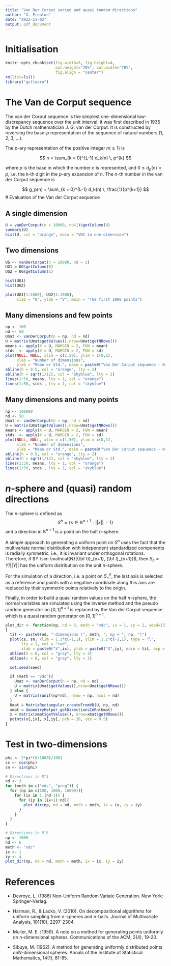 ```yaml
---
title: "Van Der Corput seried and quasi random directions"
author: "X. Freulon"
date: "2022-11-02"
output: pdf_document
---
```


# Initialisation

```r
knitr::opts_chunk$set(fig.width=5, fig.height=4, 
                      out.height="70%", out.width="70%",
                      fig.align = "center") 
rm(list=ls())
library("gstlearn")
```

# The Van de Corput sequence

The van der Corput sequence is the simplest one-dimensional low-discrepancy sequence over the unit interval; it was first described in 1935 by the Dutch mathematician J. G. van der Corput. It is constructed by reversing the base-$p$ representation of the sequence of natural numbers (1, 2, 3, …).

The $p$-ary representation of the positive integer $n (\geq 1)$ is

$$
n = \sum_{k = 0}^{L-1} d_k(n) \, p^{k}
$$

where $p$ is the base in which the number $n$ is represented, and $0 \leq d_p(n) < p$, i.e. the k-th digit in the $p$-ary expansion of $n$. The $n$-th number in the van der Corput sequence is

$$
g_p(n) = \sum_{k = 0}^{L-1} d_k(n) \, \frac{1}{p^{k+1}}
$$
# Evaluation of the Van der Corput sequence

## A single dimension

```r
U = vanDerCorput(n = 10000, nd=1)$getColumn(0)
summary(U)
hist(U, col = "orange", main = "VDC in one dimension")
```

## Two dimensions

```r

UG <- vanDerCorput(n = 10000, nd = 2)
UG1 = UG$getColumn(0)
UG2 = UG$getColumn(1)

hist(UG1)
hist(UG2)

plot(UG1[1:1000], UG2[1:1000], 
     xlab = "U", ylab = "V", main = "The first 1000 points")
```

## Many dimensions and few points

```r
np <- 100
nd <- 50
Umat <- vanDerCorput(n = np, nd = nd)
U = matrix(Umat$getValues(),nrow=Umat$getNRows())
means <- apply(X = U, MARGIN = 2, FUN = mean)
stds  <- apply(X = U, MARGIN = 2, FUN = sd)
plot(NULL, NULL, xlim = c(1,50), ylim = c(0,1),
     xlab = "Number of dimensions",
     ylab = "Mean or Std.", main = paste0("Van Der Corput sequence - N = ", np))
abline(h = 0.5, col = "orange", lty = 2)
abline(h = sqrt(1/12), col = "skyblue", lty = 2)
lines(1:50, means, lty = 1, col = "orange")
lines(1:50, stds , lty = 1, col = "skyblue")
```

## Many dimensions and many points

```r
np <- 100000
nd <- 50
Umat <- vanDerCorput(n = np, nd = nd)
U = matrix(Umat$getValues(),nrow=Umat$getNRows())
means <- apply(X = U, MARGIN = 2, FUN = mean)
stds  <- apply(X = U, MARGIN = 2, FUN = sd)
plot(NULL, NULL, xlim = c(1,50), ylim = c(0,1),
     xlab = "Number of dimensions",
     ylab = "Mean or Std.", main = paste0("Van Der Corput sequence - N = ", np))
abline(h = 0.5, col = "orange", lty = 2)
abline(h = sqrt(1/12), col = "skyblue", lty = 2)
lines(1:50, means, lty = 1, col = "orange")
lines(1:50, stds , lty = 1, col = "skyblue")
```

# $n$-sphere and (quasi) random directions

The $n$-sphere is defined as
$$
S^n = \{s \in \mathbb{R}^{n+1} : ||x|| = 1\}
$$
and a direction in $\mathbb{R}^{n+1}$ is a point on the half $n$-sphere. 

A simple approach to generating a uniform point on $S^n$ uses the fact that the multivariate normal distribution with independent standardized components is radially symmetric, i.e., it is invariant under orthogonal rotations. Therefore, if 
$Y \sim \mathcal{N}({\bf 0}_{n+1}, {\bf I}_{n+1})$, then $S_n = Y /||Y||$ has the uniform distribution on the unit $n$-sphere. 

For the simulation of a direction, i.e. a point on $S^n_{+}$, the last axis is selected as a reference and points with a negative coordinate along this axis are replaced by their symmetric points relatively to the origin.

Finally, in order to build a quasi random values on the half $n$-sphere, the normal variables are simulated using the inverse method and the pseudo random generator on $[0,1]^{n+1}$ is replaced by the Van der Corput sequence which is a quasi random generator on $[0,1]^{n+1}$.

```r
plot_dir <- function(np, nd = 3, meth = "vdc", ix = 1, iy = 2, seed=13364)
{
  tit <- paste0(nd, "-dimensions (", meth, ", np = ", np, ")")
  plot(cs, sn, xlim = 1.1*c(-1,1), ylim = 1.1*c(-1,1), type = "l",
       lty = 1, col = "red",
       xlab = paste0("X",ix), ylab = paste0("X",iy), main = tit, asp = 1) 
  abline(h = 0, col = "gray", lty = 3)
  abline(v = 0, col = "gray", lty = 3)

  set.seed(seed)

  if (meth == "vdc"){
    Umat <- vanDerCorput(n = np, nd = nd)
    U = matrix(Umat$getValues(),nrow=Umat$getNRows())
  } else {
    U = matrix(runif(np*nd), nrow = np, ncol = nd)
  }
  Umat = MatrixRectangular_createFromVD(U, np, nd)
  xmat = GeometryHelper_getDirectionsInRn(Umat)
  x = matrix(xmat$getValues(), nrow=xmat$getNRows())
  points(x[,ix], x[,iy], pch = 20, cex = 0.5)
}
```

# Test in two-dimensions

```r
phi <- 2*pi*(0:1000)/1001
cs <- cos(phi)
sn <- sin(phi)
```

```r
# Directions in R^3
nd <- 3
for (meth in c("vdc", "prng")) {
  for (np in c(100, 1000, 10000)){
    for (ix in 1:(nd-1)) {
      for (iy in (ix+1):nd){
        plot_dir(np, nd = nd, meth = meth, ix = ix, iy = iy) 
      }
    }
  }
}
```

```r
# Directions in R^6
np <- 1000
nd <- 6
meth <- "vdc" 
ix <- 1
iy <- 4
plot_dir(np, nd = nd, meth = meth, ix = ix, iy = iy)  
```

# References

* Devroye, L. (1986) Non-Uniform Random Variate Generation. New York: Springer-Verlag.

* Harman, R., & Lacko, V. (2010). On decompositional algorithms for uniform sampling from n-spheres and n-balls. Journal of Multivariate Analysis, 101(10), 2297-2304.

* Muller, M. E. (1959). A note on a method for generating points uniformly on n-dimensional spheres. Communications of the ACM, 2(4), 19-20.

* Sibuya, M. (1962). A method for generating uniformly distributed points onN-dimensional spheres. Annals of the Institute of Statistical Mathematics, 14(1), 81-85.


